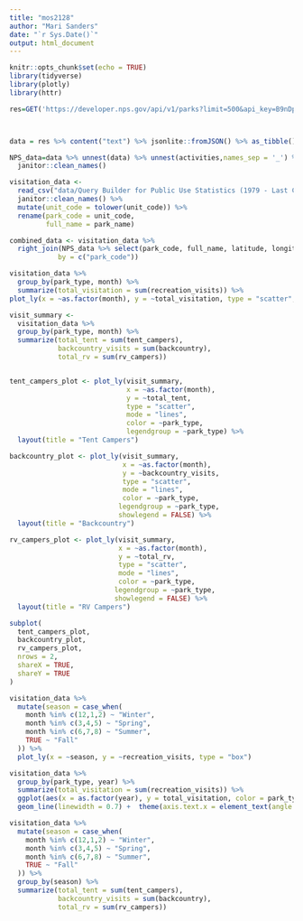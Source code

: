 ```yaml
---
title: "mos2128"
author: "Mari Sanders"
date: "`r Sys.Date()`"
output: html_document
---
```


```r
knitr::opts_chunk$set(echo = TRUE)
library(tidyverse)
library(plotly)
library(httr)
```

```r



res=GET('https://developer.nps.gov/api/v1/parks?limit=500&api_key=B9nDpbkbrb3kSOjz6kXSxMJ3d6MSpUvt1QqYdeyn')



data = res %>% content("text") %>% jsonlite::fromJSON() %>% as_tibble()

NPS_data=data %>% unnest(data) %>% unnest(activities,names_sep = '_') %>% unnest(topics,names_sep = '_') %>% 
  janitor::clean_names()
```

```r
visitation_data <- 
  read_csv("data/Query Builder for Public Use Statistics (1979 - Last Calendar Year).csv") %>% 
  janitor::clean_names() %>% 
  mutate(unit_code = tolower(unit_code)) %>% 
  rename(park_code = unit_code, 
         full_name = park_name)

combined_data <- visitation_data %>%
  right_join(NPS_data %>% select(park_code, full_name, latitude, longitude),
            by = c("park_code"))

```


```r
visitation_data %>% 
  group_by(park_type, month) %>% 
  summarize(total_visitation = sum(recreation_visits)) %>% 
plot_ly(x = ~as.factor(month), y = ~total_visitation, type = "scatter", mode = "lines", color = ~park_type)

visit_summary <- 
  visitation_data %>% 
  group_by(park_type, month) %>% 
  summarize(total_tent = sum(tent_campers), 
            backcountry_visits = sum(backcountry), 
            total_rv = sum(rv_campers))


tent_campers_plot <- plot_ly(visit_summary, 
                             x = ~as.factor(month), 
                             y = ~total_tent, 
                             type = "scatter", 
                             mode = "lines", 
                             color = ~park_type,
                             legendgroup = ~park_type) %>%
  layout(title = "Tent Campers")

backcountry_plot <- plot_ly(visit_summary, 
                            x = ~as.factor(month), 
                            y = ~backcountry_visits, 
                            type = "scatter",
                            mode = "lines",
                            color = ~park_type,
                           legendgroup = ~park_type,
                           showlegend = FALSE) %>%
  layout(title = "Backcountry")

rv_campers_plot <- plot_ly(visit_summary, 
                           x = ~as.factor(month), 
                           y = ~total_rv, 
                           type = "scatter", 
                           mode = "lines",
                           color = ~park_type,
                          legendgroup = ~park_type,
                          showlegend = FALSE) %>%
  layout(title = "RV Campers")

subplot(
  tent_campers_plot, 
  backcountry_plot, 
  rv_campers_plot, 
  nrows = 2,  
  shareX = TRUE, 
  shareY = TRUE   
)
```

```r
visitation_data %>% 
  mutate(season = case_when(
    month %in% c(12,1,2) ~ "Winter", 
    month %in% c(3,4,5) ~ "Spring", 
    month %in% c(6,7,8) ~ "Summer", 
    TRUE ~ "Fall"
  )) %>% 
  plot_ly(x = ~season, y = ~recreation_visits, type = "box")
```


```r
visitation_data %>% 
  group_by(park_type, year) %>% 
  summarize(total_visitation = sum(recreation_visits)) %>% 
  ggplot(aes(x = as.factor(year), y = total_visitation, color = park_type, group = park_type)) + 
  geom_line(linewidth = 0.7) +  theme(axis.text.x = element_text(angle = 90, vjust = 0.5, hjust = 1))
```

```r
visitation_data %>% 
  mutate(season = case_when(
    month %in% c(12,1,2) ~ "Winter", 
    month %in% c(3,4,5) ~ "Spring", 
    month %in% c(6,7,8) ~ "Summer", 
    TRUE ~ "Fall"
  )) %>% 
  group_by(season) %>% 
  summarize(total_tent = sum(tent_campers), 
            backcountry_visits = sum(backcountry), 
            total_rv = sum(rv_campers))
```

